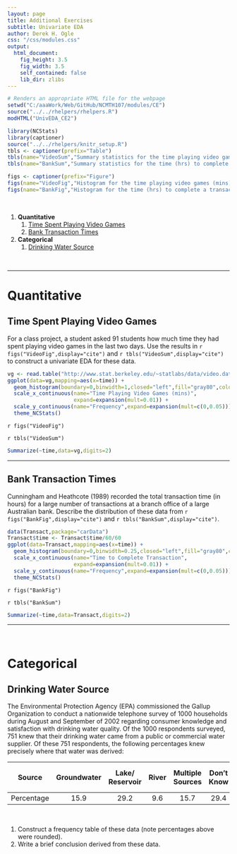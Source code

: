 ```yaml
---
layout: page
title: Additional Exercises
subtitle: Univariate EDA
author: Derek H. Ogle
css: "/css/modules.css"
output:
  html_document:
    fig_height: 3.5
    fig_width: 3.5
    self_contained: false
    lib_dir: zlibs
---
```


```r
# Renders an appropriate HTML file for the webpage
setwd("C:/aaaWork/Web/GitHub/NCMTH107/modules/CE")
source("../../rhelpers/rhelpers.R")
modHTML("UnivEDA_CE2")
```
```r
library(NCStats)
library(captioner)
source("../../rhelpers/knitr_setup.R")
tbls <- captioner(prefix="Table")
tbls(name="VideoSum","Summary statistics for the time playing video games (mins) by sampled students.")
tbls(name="BankSum","Summary statistics for the time (hrs) to complete a transactin for an Australian bank.")

figs <- captioner(prefix="Figure")
figs(name="VideoFig","Histogram for the time playing video games (mins) by sampled students.")
figs(name="BankFig","Histogram for the time (hrs) to complete a transactin for an Australian bank.")
```

&nbsp;

1. **Quantitative**
    1. [Time Spent Playing Video Games](#time-spent-playing-video-games)
    1. [Bank Transaction Times](#bank-transaction-times)
1. **Categorical**
    1. [Drinking Water Source](#drinking-water-source)

&nbsp;

----

# Quantitative
## Time Spent Playing Video Games 
For a class project, a student asked 91 students how much time they had spent playing video games in the last two days. Use the results in `r figs("VideoFig",display="cite")` and `r tbls("VideoSum",display="cite")` to construct a univariate EDA for these data.

```r
vg <- read.table("http://www.stat.berkeley.edu/~statlabs/data/video.data",header=TRUE)
ggplot(data=vg,mapping=aes(x=time)) +
  geom_histogram(boundary=0,binwidth=1,closed="left",fill="gray80",color="black") +
  scale_x_continuous(name="Time Playing Video Games (mins)",
                     expand=expansion(mult=0.01)) +
  scale_y_continuous(name="Frequency",expand=expansion(mult=c(0,0.05))) +
  theme_NCStats()
```

`r figs("VideoFig")`

`r tbls("VideoSum")`

```r
Summarize(~time,data=vg,digits=2)
```

----

## Bank Transaction Times
Cunningham and Heathcote (1989) recorded the total transaction time (in hours) for a large number of transactions at a branch office of a large Australian bank. Describe the distribution of these data from `r figs("BankFig",display="cite")` and `r tbls("BankSum",display="cite")`.

```r
data(Transact,package="carData")
Transact$time <- Transact$time/60/60
ggplot(data=Transact,mapping=aes(x=time)) +
  geom_histogram(boundary=0,binwidth=0.25,closed="left",fill="gray80",color="black") +
  scale_x_continuous(name="Time to Complete Transaction",
                     expand=expansion(mult=0.01)) +
  scale_y_continuous(name="Frequency",expand=expansion(mult=c(0,0.05))) +
  theme_NCStats()
```

`r figs("BankFig")`

`r tbls("BankSum")`

```r
Summarize(~time,data=Transact,digits=2)
```

----

&nbsp;

# Categorical
## Drinking Water Source
The Environmental Protection Agency (EPA) commissioned the Gallup Organization to conduct a nationwide telephone survey of 1000 households during August and September of 2002 regarding consumer knowledge and satisfaction with drinking water quality. Of the 1000 respondents surveyed, 751 knew that their drinking water came from a public or commercial water supplier. Of these 751 respondents, the following percentages knew precisely where that water was derived:

| Source     | Groundwater | Lake/ Reservoir | River | Multiple Sources | Don't Know | Refused to answer |
|------------|:-----------:|:--------------:|:-----:|:----------------:|:----------:|:-----------------:|
| Percentage |     15.9    |      29.2      |  9.6  |        15.7      |    29.4    |        0.2        |

<br>

1. Construct a frequency table of these data (note percentages above were rounded).
1. Write a brief conclusion derived from these data.
